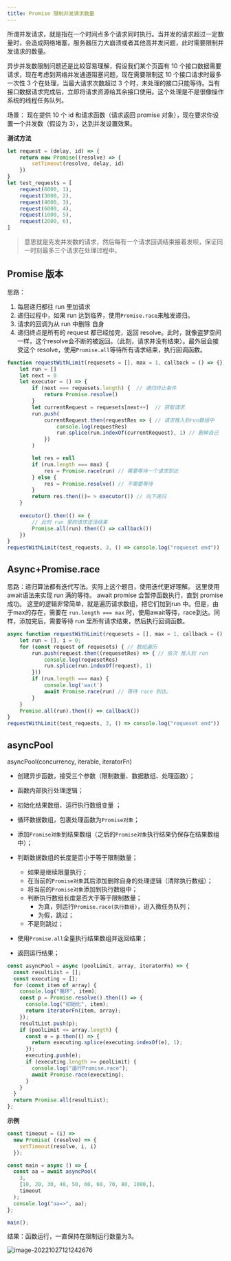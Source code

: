 ```yaml
---
title: Promise 限制并发请求数量
---
```


所谓并发请求，就是指在一个时间点多个请求同时执行。当并发的请求超过一定数量时，会造成网络堵塞，服务器压力大崩溃或者其他高并发问题，此时需要限制并发请求的数量。

异步并发数限制问题还是比较容易理解，假设我们某个页面有 10 个接口数据需要请求，现在考虑到网络并发通道阻塞问题，现在需要限制这 10 个接口请求时最多一次性 3 个在处理，当最大请求次数超过 3 个时，未处理的接口只能等待。当有接口数据请求完成后，立即将请求资源给其余接口使用。这个处理是不是很像操作系统的线程任务队列。

场景： 现在提供 10 个 id 和请求函数（请求返回 promise 对象），现在要求你设置一个并发数（假设为 3），达到并发设置效果。



**测试方法**

```js
let request = (delay, id) => {
    return new Promise((resolve) => {
        setTimeout(resolve, delay, id)
    })
}
let test_requests = [
    request(6000, 1),
    request(3000, 2),
    request(4000, 3),
    request(6000, 4),
    request(1000, 5),
    request(2000, 6),
]
```

> 意思就是先发并发数的请求，然后每有一个请求回调结束接着发呗，保证同一时刻最多三个请求在处理过程中。

## Promise 版本

思路： 

1. 每层递归都往 run 里加请求
2. 递归过程中，如果 run 达到临界，使用`Promise.race`来触发递归。
3. 请求的回调为从 run 中删除 自身
4. 递归终点是所有的 request 都已经加完，返回 resolve。此时，就像盗梦空间一样，这个resolve会不断的被返回。（此刻，请求并没有结束）。最外层会接受这个 resolve，使用`Promise.all`等待所有请求结束，执行回调函数。

```js
function requestWithLimit(requesets = [], max = 1, callback = () => {}) {
    let run = []
    let next = 0
    let executor = () => {
        if (next === requesets.length) {  // 递归终止条件 
            return Promise.resolve()
        }
        let currentRequest = requesets[next++]  // 获取请求 
        run.push(
            currentRequest.then(requestRes => { // 请求推入到run数组中
                console.log(requestRes) 
                run.splice(run.indexOf(currentRequest), 1) // 删掉自己
            })
        )

        let res = null
        if (run.length === max) {
            res = Promise.race(run) // 需要等待一个请求到达
        } else {
            res = Promise.resolve() // 不需要等待
        }
        return res.then(()= > executor()) // 向下递归
    }
    
    executor().then(() => { 
        // 此时 run 里的请求还没结束 
        Promise.all(run).then(() => callback())
    })
}
requestWithLimit(test_requests, 3, () => console.log("requeset end"))
```

## Async+Promise.race

思路：递归算法都有迭代写法。实际上这个题目，使用迭代更好理解。 这里使用await语法来实现 run 满的等待。 await promise 会暂停函数执行，直到 promise 成功。 这里的逻辑非常简单，就是遍历请求数组，把它们加到run 中。但是，由于max的存在，需要在 `run.length === max` 时，使用await等待，race到达。同样，添加完后，需要等待 run 里所有请求结束，然后执行回调函数。

```js
async function requestWithLimit(requesets = [], max = 1, callback = () => { }) {
    let run = [], i = 0;
    for (const request of requesets) { // 数组遍历
        run.push(request.then((requesetRes) => { // 依次 推入到 run
            console.log(requesetRes)
            run.splice(run.indexOf(request), 1)
        }))
        if (run.length === max) { 
            console.log('wait')
            await Promise.race(run) // 等待 race 到达。
        }
    }
    Promise.all(run).then(() => callback())
}
requestWithLimit(test_requests, 3, () => console.log("requeset end"))
```

## asyncPool

asyncPool(concurrency, iterable, iteratorFn)



- 创建异步函数，接受三个参数（限制数量、数据数组、处理函数）；
- 函数内部执行处理逻辑；
- 初始化结果数组、运行执行数组变量 ；
- 循环数据数组，包裹处理函数为`Promise对象`；
- 添加`Promise对象`到结果数组（之后的`Promise对象`执行结果仍保存在结果数组中）；
- 判断数据数组的长度是否小于等于限制数量；
  - 如果是继续限量执行；
  - 在当前的`Promise对象`其后添加删除自身的处理逻辑（清除执行数组）；
  - 将当前的`Promise对象`添加到执行数组中；
  - 判断执行数组长度是否大于等于限制数量；
    - 为真，则运行`Promise.race(执行数组)`，进入微任务队列；
    - 为假，跳过；
  - 不是则跳过；

- 使用`Promise.all`全量执行结果数组并返回结果；

- 返回运行结果；

```js
const asyncPool = async (poolLimit, array, iteratorFn) => {
  const resultList = [];
  const executing = [];
  for (const item of array) {
    console.log("循环", item);
    const p = Promise.resolve().then(() => {
      console.log("初始化", item);
      return iteratorFn(item, array);
    });
    resultList.push(p);
    if (poolLimit <= array.length) {
      const e = p.then(() => {
        return executing.splice(executing.indexOf(e), 1);
      });
      executing.push(e);
      if (executing.length >= poolLimit) {
        console.log("运行Promise.race");
        await Promise.race(executing);
      }
    }
  }
  return Promise.all(resultList);
};
```

**示例**

```js
const timeout = (i) =>
  new Promise( (resolve) => {
    setTimeout(resolve, i, i)
  });

const main = async () => {
  const aa = await asyncPool(
    3,
    [10, 20, 30, 40, 50, 60, 60, 70, 80, 1000,],
    timeout
  );
  console.log("aa=>", aa);
};

main();
```

结果：函数运行，一直保持在限制运行数量为3。

![image-20221027121242676](concurrent-requests.assets/image-20221027121242676.png)

